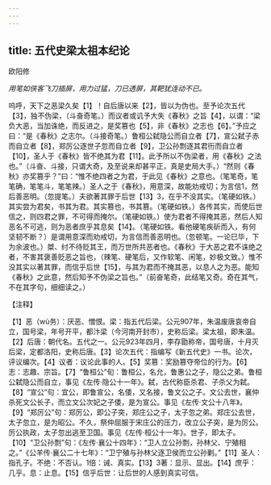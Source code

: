 ```yaml
---
---
---
```

title: 五代史梁太祖本纪论
---



欧阳修

*用笔如侠客飞刀插屏，用力过猛，刀已透屏，其靶犹连动不已。*

呜呼，天下之恶梁久矣【1】！自后唐以来【2】，皆以为伪也。至予论次五代【3】，独不伪梁，（斗奋奇笔。）而议者或讥予大失《春秋》之旨【4】，以谓：“梁负大恶，当加诛绝，而反进之，是奖篡也【5】，非《春秋》之志也【6】。”予应之曰：“是《春秋》之志尔。（斗接奇笔。）鲁桓公弑隐公而自立者【7】，宣公弑子赤而自立者【8】，郑厉公逐世子忽而自立者【9】，卫公孙剽逐其君衎而自立者【10】，圣人于《春秋》皆不绝其为君【11】。此予所以不伪梁者，用《春秋》之法也。”（斗奋、斗接，只谓大奇，及至说来却甚平正，真是史局大手。）“然则《春秋》亦奖篡乎？”曰：“惟不绝四者之为君，于此见《春秋》之意也。（笔笔奇，笔笔确，笔笔斗，笔笔辣。）圣人之于《春秋》，用意深，故能劝戒切；为言信1，然后善恶明。（忽提笔。）夫欲著其罪于后世【13】3，在乎不没其实。（笔硬如铁。）其实尝为君矣，书其为君。其实篡也，书其篡。（笔硬如铁。）各传其实，而使后世信之，则四君之罪，不可得而掩尔。（笔硬如铁。）使为君者不得掩其恶，然后人知恶名不可逃，则为恶者庶乎其息矣【14】。（笔硬如铁。看他硬笔疾斫而入，有何坚韧不断？）是谓用意深而劝戒切，为言信而善恶明也。（忽顿笔。一论巳毕，下为余波也。）桀、纣不待贬其王，而万世所共恶者也。《春秋》于大恶之君不诛绝之者，不害其褒善贬恶之旨也，（辣笔、硬笔后，又作软笔、闲笔，妙极文致。）惟不没其实以著其罪，而信乎后世【15】，与其为君而不掩其恶，以息人之为恶。能知《春秋》之此意，然后知予不伪梁之旨也。”（前奋笔奇，此结笔又奇。奇在其气，不在其字句，细细读之。）

【注释】

【1】恶（wù务）：厌恶、憎恨。梁：指五代后梁。公元907年，朱温废唐哀帝自立，国号梁，年号开平，都汴梁（今河南开封市），史称后梁。梁太祖，即朱温。【2】后唐：朝代名。五代之一。公元923年四月，李存勖称帝，国号唐，十月灭后梁，定都洛阳，史称后唐。【3】论次五代：指编写《新五代史》一书。论次，评议编次。【4】议者：议论此事的人。【5】奖篡：奖励篡夺帝位的行为。【6】志：志趣、宗旨。【7】“鲁桓公”旬：鲁桓公，名允，鲁惠公之子，隐公之弟。鲁桓公弑隐公而自立，事见《左传·隐公十一年》。弑，古代称臣杀君、子杀父为弑。【8】“宣公”句：宜公，即鲁宣公，名倭，又名接，鲁文公之子。文公去世，襄仲杀死文公长子，而立文公次妃之子倭，是为宣公。事见《左传·文公十八年》。【9】“郑厉公”句：郑厉公，即公子突，郑庄公之子，太子忽之弟。郑庄公去世，太子忽立，是为昭公。不久，祭仲屈服于宋庄公的压力，改立公子突，是为厉公。厉公执政，太子忽出逃至卫国。事见《左传·桓公十一年》。世子，即太子。【10】“卫公孙剽”句：《左传·襄公十四年》：“卫人立公孙剽，孙林父、宁殖相之。”《公羊传·襄公二十七年》：“卫宁殖与孙林父逐卫侯而立公孙剿。”【11】圣人：指孔子。不绝：不否认。1倍：诫、真实。【13】3著：显示、显出。【14】庶乎：几乎。息：止息。【15】信乎后世：让后世的人感到真实可信。